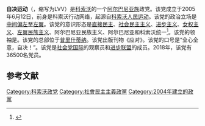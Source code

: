 {{NoteTA|G1=地名}}
{{Infobox political party
| name = 自决运动
| native_name = Lëvizja Vetëvendosje
| logo = [[File:Vetëvendosje_logo.svg|200px]]
| colorcode = #CC0033
| leader = {{tsl|en|Albin Kurti|阿尔宾·库蒂}}
| foundation = {{start date and age|2005|06|12}}
| merger = 
| predecessor = 科索沃行动网络
| headquarters = [[普里什蒂纳|普里什蒂纳]]
| newspaper = 《应对》
| membership_year = 2018年
| membership = {{increase}} 36500<ref>{{cite web|url=https://telegrafi.com/kurti-thote-se-ata-qe-dalin-nga-vv-ja-po-perfundojne-ne-preher-te-pdk-se/|title=Kurti thotë se ata që po dalin nga VV-ja po përfundojnë në prehër të PDK-së|newspaper={{tsl|en|Telegrafi||Telegrafi}}|date=2018-12-23|access-date=2018-12-23|archive-date=2018-12-23|archive-url=https://web.archive.org/web/20181223154522/https://telegrafi.com/kurti-thote-se-ata-qe-dalin-nga-vv-ja-po-perfundojne-ne-preher-te-pdk-se/|dead-url=no}}</ref>
| country = 科索沃
| ideology = {{ubl|class=nowrap
 |{{tsl|en|Albanian nationalism||阿尔巴尼亚民族主义}}
 |[[直接民主制|直接民主制]]<ref name="PIPS">{{citation|url=http://www.pips-ks.org/documents/20130703152040220.pdf|access-date=2013-10-07|first=Gëzim|last=Visoka|publisher=Prishtina Institute for Political Studies|title=Political Obligations in Kosovo|year=2013|page=39|quote=Responding to the citizen activism gap created by the passive citizenry and donor-oriented civil society groups, and rejecting the international governance and its local counterparts, a new social movement emerged in Kosovo in 2004, which put in forefront the necessity for ethical and accountable politics, local autonomy from the external rule, and nationalist discourse for popular self-determination as manifestation of direct democracy. Since 2004 Lëvizja Vetëvendosje acted as a social movement and led protests against UN administration in Kosovo, final status negotiations, the independence settlement plan, decentralization process, the post-independence political dialogue with Serbia, and the privatization of socially owned enterprises in Kosovo.|archive-url=https://web.archive.org/web/20131105134642/http://www.pips-ks.org/documents/20130703152040220.pdf|archive-date=2013-11-05|dead-url=yes}}</ref><ref name="KIPRED">{{citation|access-date=2013-10-07|title=Strengthening the statehood of Kosovo through the democratization of political parties|publisher=Kosovar Institute for Policy Research and Development|url=http://www.kipred.org/advCms/documents/70927_Strengthening%20the%20statehood%20of%20Kosovo%20through%20the%20democratization%20of%20political%20parties%20-%20ENG.pdf|last1=Krasniqi|first1=Albert|last2=Shala|first2=Krenar|editor=Ardian Arifaj|page=12|location=Prishtina|date=June 2012|quote=The study of statutes indicates that the one of LVV is the most advanced if we consider the restriction of mandates, and the application of direct democracy in making important decisions.|archive-date=2015-02-24|archive-url=https://web.archive.org/web/20150224043704/http://www.kipred.org/advCms/documents/70927_Strengthening%20the%20statehood%20of%20Kosovo%20through%20the%20democratization%20of%20political%20parties%20-%20ENG.pdf|dead-url=no}}</ref><ref name="DCU">{{citation|journal=Irish Studies in International Affairs|publisher=Dublin City University|volume=22|author=Gezim Visoka|access-date=2013-10-07|url=http://doras.dcu.ie/17122/1/International_Governance_and_Local_Resistance_in_Kosovo.pdf|location=Dublin|page=110|year=2011|quote=Lëvizja Vetëvendosje (the Movement for Self-Determination) emphasised the need for ethical and accountable politics and local autonomy from external rule, and it incorporated a nationalist discourse for popular self-determination as a manifestation of direct democracy|title=International Governance and Local Resistance in Kosovo: the Thin Line between Ethical, Emancipatory and Exclusionary Politics|archive-date=2015-02-24|archive-url=https://web.archive.org/web/20150224040133/http://doras.dcu.ie/17122/1/International_Governance_and_Local_Resistance_in_Kosovo.pdf|dead-url=yes}}</ref><ref name="RFERL">{{Citation |url=http://www.rferl.org/content/kosovo_thaci_elections_serbia_eu_nato/2246691.html |title=Kosovo Prime Minister Thaci Declared Victor In Preliminary Election Results |publisher=Radio Free Europe/Radio Liberty |date=2010-12-13 |access-date=2011-11-17 |archive-date=2016-04-02 |archive-url=https://web.archive.org/web/20160402135943/http://www.rferl.org/content/kosovo_thaci_elections_serbia_eu_nato/2246691.html |dead-url=no }}</ref><ref>{{Citation |first1=Drita |last1=Abdiu |first2=Tamara |last2=Causidis |title=Kosovo Radicals Draw a Blank in Macedonia |date=2007-03-22 |work=Balkan Investigative Reporting Network (BIRN) |url=http://kosovo.birn.eu.com/en/1/70/2394/?tpl=30 |access-date=2011-11-17 |archive-url=https://web.archive.org/web/20110710204136/http://kosovo.birn.eu.com/en/1/70/2394/?tpl=30 |archive-date=2011-07-10 |dead-url=yes }}</ref>
 |[[社會民主主義|社會民主主義]]<ref>{{cite web|last=Nordsieck|first=Wolfram|date=2021|url=http://www.parties-and-elections.eu/kosovo.html|title=Kosovo|website=Parties and Elections in Europe|access-date=2021-02-17|archive-date=2013-01-17|archive-url=https://web.archive.org/web/20130117071234/http://www.parties-and-elections.eu/kosovo.html|dead-url=no}}</ref>
 |[[進步主義|進步主義]]
 |[[女性主義|女权主义]]<ref>{{citation|title=Vetevendosje Women Target Sexual Harassment in Kosovo|publisher=balkaninsight.com|url=http://www.balkaninsight.com/en/article/vetevendosje-women-confront-sexual-harassment-01-26-2018|accessdate=2021-04-06|archive-date=2018-01-31|archive-url=https://web.archive.org/web/20180131115108/http://www.balkaninsight.com/en/article/vetevendosje-women-confront-sexual-harassment-01-26-2018|dead-url=no}}</ref><ref>{{citation|title=Platforma e Albin Kurtit për kryetar të Vetëvendosjes (Albin Kurti's Platform for Vetevendosje Leadership Election)|publisher=kosovapress.com|url=http://www.kosovapress.com/sq/mobile/lajme/platforma-e-albin-kurtit-per-kryetar-te-vetevendosjes-146630/|accessdate=2021-04-06|archive-date=2019-12-18|archive-url=https://web.archive.org/web/20191218121041/http://www.kosovapress.com/sq/mobile/lajme/platforma-e-albin-kurtit-per-kryetar-te-vetevendosjes-146630/|dead-url=no}}</ref><ref>{{citation|title=Albulena Haxhiu shpalos programin e Vetëvendosjes për barazinë gjinore (MP Albulena Haxhiu Explains Vetevendosje's Policies on Gender Equality)|publisher=zeri.info|url=http://zeri.info/aktuale/145203/albulena-haxhiu-shpalos-programin-e-vetevendosjes-per-barazine-gjinore/|accessdate=2021-04-06|archive-date=2019-12-18|archive-url=https://web.archive.org/web/20191218121043/https://zeri.info/aktuale/145203/albulena-haxhiu-shpalos-programin-e-vetevendosjes-per-barazine-gjinore/|dead-url=no}}</ref>
 |[[左翼民族主義|左翼民族主義]]<ref>{{Cite news|url=https://balkaninsight.com/2019/10/07/opposition-vetevendosje-party-triumphs-in-kosovo-election/|title=Opposition Vetevendosje Party Triumphs in Kosovo Election|date=2019-10-07|last1=Zivanovic|first1=Maja|last2=Isufi|first2=Perparim|website={{tsl|en|Balkan Insight||Balkan Insight}}|accessdate=2021-04-06|archive-date=2019-10-07|archive-url=https://web.archive.org/web/20191007164944/https://balkaninsight.com/2019/10/07/opposition-vetevendosje-party-triumphs-in-kosovo-election/|dead-url=no}}</ref>
 |{{tsl|en|Unification of Albania and Kosovo|阿尔巴尼亚和科索沃统一}}<ref>{{Citation |first1=Vesna  |last1= Bojicic-Dzelilovic |first2=James |last2=Ker-Lindsay |title=Civil Society and Transitions in the Western Balkans |date=2013-01-11 |page=128}}</ref><ref>{{Citation|last1=Lewis|first1=Paul|title=Former US diplomat backs Albanian nationalist in Kosovo elections|date=2010-12-12|work=The Guardian|url=https://www.theguardian.com/world/2010/dec/12/former-diplomat-backs-albanian-nationalist|accessdate=2021-04-06|archive-date=2019-10-08|archive-url=https://web.archive.org/web/20191008000516/https://www.theguardian.com/world/2010/dec/12/former-diplomat-backs-albanian-nationalist|dead-url=no}}</ref><ref>{{Citation|last1=Mejdini|first1=Fatjona|title=Albanian Activists Rally for Kosovo MP's Release|date=2015-12-01|publisher=balkaninsight.com|url=http://www.balkaninsight.com/en/article/protesters-in-albania-slam-the-arrest-of-kosovo-mp-12-01-2015|accessdate=2021-04-06|archive-date=2018-09-20|archive-url=https://web.archive.org/web/20180920122818/http://www.balkaninsight.com/en/article/protesters-in-albania-slam-the-arrest-of-kosovo-mp-12-01-2015|dead-url=no}}</ref>}}
| position = [[中間偏左|中間偏左]]<ref>{{cite news|last=Bytyci|first=Fatos|date=2019-10-09|url=https://www.usnews.com/news/world/articles/2019-10-09/trumps-envoy-visits-kosovo-in-push-for-new-talks-with-serbia|title=Trump's Envoy Visits Kosovo in Push for New Talks With Serbia|work=[[美国新闻与世界报道|U.S. News & World Report]]|agency=[[路透社|Reuters]]|accessdate=2021-04-06|archive-date=2021-04-21|archive-url=https://web.archive.org/web/20210421014556/https://www.usnews.com/news/world/articles/2019-10-09/trumps-envoy-visits-kosovo-in-push-for-new-talks-with-serbia|dead-url=no}}</ref>至[[左翼|左翼]]<ref name="Manila Bulletin 2">{{cite news|url=https://news.mb.com.ph/2019/12/27/kosovo-coalition-talks-stall-nearly-3-months-after-poll/|work=[[马尼拉公报|Manila Bulletin]]|title=Kosovo coalition talks stall nearly 3 months after poll|date=2019-12-27|agency=[[法新社|Agence France-Presse]]|archive-url=https://web.archive.org/web/20191227214619/https://news.mb.com.ph/2019/12/27/kosovo-coalition-talks-stall-nearly-3-months-after-poll/|archive-date=2019-12-27}}</ref>
| slogan = 全心全意，自决！”
| international = {{ubl|[[社會黨國際|社會黨國際]]（观察员党）|[[進步聯盟|進步聯盟]]}}
| seats1_title = [[科索沃议会|议会]]
| seats1 = {{Composition bar|55|120|hex=crimson}} <!-- 51 members elected in 2021 (the other 7 of the lists went to Guxo) + 3 Guxo seats who went back to VV from Guxo after two joined governement and one got elected president + 1 member of PDK who later joined -->
| seats2_title = {{tsl|en|Municipalities of Kosovo||市长}}
| seats2 = {{Composition bar|3|38|hex=crimson}}
| colours = {{colorbox|#CC0033|border=darkgray}} [[緋紅色|緋紅色]] {{colorbox|black|border=darkgray}} [[黑色|黑色]]
| flag = Flag of Albania.svg
| website = {{URL|http://www.vetevendosje.org/}}
}}
'''自决运动'''（{{lang-sq|Lëvizja Vetëvendosje}}，缩写为LVV）是[[科索沃|科索沃]]的一个[[阿尔巴尼亚族|阿尔巴尼亚族]]政党。该党成立于2005年6月12日，前身是科索沃行动网络，起源自[[科索沃人民运动|科索沃人民运动]]。该党的政治立场是[[中间偏左|中间偏左]]至[[左翼|左翼]]。该党的意识形态是[[直接民主|直接民主]]、[[社会民主主义|社会民主主义]]、[[进步主义|进步主义]]、[[女权主义|女权主义]]、[[左翼民族主义|左翼民族主义]]、阿尔巴尼亚民族主义、阿尔巴尼亚和科索沃统一<ref>{{cite web|last=Nordsieck|first=Wolfram|date=2019|url=http://www.parties-and-elections.eu/kosovo.html|title=Kosovo|website=Parties and Elections in Europe|access-date=2021-02-10|archive-date=2013-01-17|archive-url=https://web.archive.org/web/20130117071234/http://www.parties-and-elections.eu/kosovo.html|dead-url=no}}</ref>。该党的领袖是{{tsl|en|Albin Kurti|阿尔宾·库蒂}}。该党的总部位于[[普里什蒂纳|普里什蒂纳]]。该党出版刊物《应对》。该党的口号是“全心全意，自决！”。该党是[[社会党国际|社会党国际]]的观察员和[[进步联盟|进步联盟]]的成员。2018年，该党有36500名党员。

==参考文献==
{{reflist}}
{{科索沃政党}}

[[Category:科索沃政党|Category:科索沃政党]]
[[Category:社會民主主義政黨|Category:社會民主主義政黨]]
[[Category:2004年建立的政黨|Category:2004年建立的政黨]]